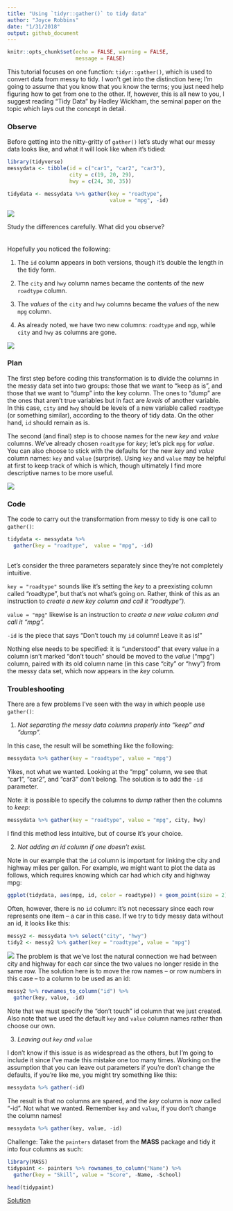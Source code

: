 ```yaml
---
title: "Using `tidyr::gather()` to tidy data"
author: "Joyce Robbins"
date: "1/31/2018"
output: github_document
---
```


```r
knitr::opts_chunk$set(echo = FALSE, warning = FALSE,
                      message = FALSE)
```

This tutorial focuses on one function: `tidyr::gather()`, which is used to convert data from messy to tidy.  I won't get into the distinction here; I'm going to assume that you know that you know the terms; you just need help figuring how to get from one to the other. If, however, this is all new to you, I suggest reading "Tidy Data" by Hadley Wickham, the seminal paper on the topic which lays out the concept in detail.

### Observe

Before getting into the nitty-gritty of `gather()` let's study what our messy data looks like, and what it will look like when it's tidied:

```r
library(tidyverse)
messydata <- tibble(id = c("car1", "car2", "car3"),
                    city = c(19, 20, 29),
                    hwy = c(24, 30, 35))
```


```r
tidydata <- messydata %>% gather(key = "roadtype", 
                                 value = "mpg", -id)
```

![](../images/messyvstidy1.png)

Study the differences carefully.  What did you observe?
<br>
<br>
<br>
Hopefully you noticed the following:

1. The `id` column appears in both versions, though it's double the length in the tidy form.

2. The `city` and `hwy` column names became the contents of the new `roadtype` column.

3. The *values* of the `city` and `hwy` columns became the *values* of the new `mpg` column.

4. As already noted, we have two new columns: `roadtype` and `mgp`, while `city` and `hwy` as columns are gone.

![](../images/messyvstidy2.png)

### Plan

The first step before coding this transformation is to divide the columns in the messy data set into two groups: those that we want to "keep as is", and those that we want to "dump" into the key column.  The ones to "dump" are the ones that aren't true variables but in fact are *levels* of another variable.  In this case, `city` and `hwy` should be levels of a new variable called `roadtype` (or something similar), according to the theory of tidy data. On the other hand, `id` should remain as is.

The second (and final) step is to choose names for the new *key* and *value* columns.  We've already chosen `roadtype` for *key*; let's pick `mpg` for *value*.  You can also choose to stick with the defaults for the new *key* and *value* column names: `key` and `value` (surprise).  Using `key` and `value` may be helpful at first to keep track of which is which, though ultimately I find more descriptive names to be more useful.

![](../images/messyvstidy3.png)

### Code

The code to carry out the transformation from messy to tidy is one call to `gather()`:

```r
tidydata <- messydata %>% 
  gather(key = "roadtype",  value = "mpg", -id)
  
```

Let's consider the three parameters separately since they're not completely intuitive.

`key = "roadtype"` sounds like it's setting the *key* to a preexisting column called "roadtype", but that's not what's going on.  Rather, think of this as an instruction to *create a new key column and call it "roadtype").*

`value = "mpg"` likewise is an instruction to *create a new value column and call it "mpg".*

`-id` is the piece that says "Don't touch my `id` column! Leave it as is!"

Nothing else needs to be specified: it is "understood" that every value in a column isn't marked "don't touch" should be moved to the *value* ("mpg") column, paired with its old column name (in this case "city" or "hwy") from the messy data set, which now appears in the *key* column.

### Troubleshooting

There are a few problems I've seen with the way in which people use `gather()`:

@. *Not separating the messy data columns properly into "keep" and "dump".*

In this case, the result will be something like the following:

```r
messydata %>% gather(key = "roadtype", value = "mpg")
```

Yikes, not what we wanted.  Looking at the "mpg" column, we see that "car1", "car2", and "car3" don't belong.  The solution is to add the `-id` parameter.  

Note: it is possible to specify the columns to *dump* rather then the columns to *keep*:

```r
messydata %>% gather(key = "roadtype", value = "mpg", city, hwy)
```

I find this method less intuitive, but of course it's your choice.

@. *Not adding an id column if one doesn't exist.*

Note in our example that the `id` column is important for linking the city and highway miles per gallon.  For example, we might want to plot the data as follows, which requires knowing which car had which city and highway mpg:

```r
ggplot(tidydata, aes(mpg, id, color = roadtype)) + geom_point(size = 2) + theme_bw(18)
```

Often, however, there is no `id` column: it's not necessary since each row represents one item -- a car in this case. If we try to tidy messy data without an id, it looks like this:

```r
messy2 <- messydata %>% select("city", "hwy")
tidy2 <- messy2 %>% gather(key = "roadtype", value = "mpg")
```

![](../images/messyvstidy4.png)
The problem is that we've lost the natural connection we had between city and highway for each car since the two values no longer reside in the same row.  The solution here is to move the row names -- or row numbers in this case -- to a column to be used as an id:

```r
messy2 %>% rownames_to_column("id") %>% 
  gather(key, value, -id)
```

Note that we must specify the "don't touch" id column that we just created.  Also note that we used the default `key` and `value` column names rather than choose our own.  

@. *Leaving out `key` and `value`*

I don't know if this issue is as widespread as the others, but I'm going to include it since I've made this mistake one too many times.  Working on the assumption that you can leave out parameters if you're don't change the defaults, if you're like me, you might try something like this:

```r
messydata %>% gather(-id)
```

The result is that no columns are spared, and the *key* column is now called "-id".  Not what we wanted. Remember `key` and `value`, if you don't change the column names!

```r
messydata %>% gather(key, value, -id)
```

Challenge: Take the `painters` dataset from the **MASS** package and tidy it into four columns as such:

```r
library(MASS)
tidypaint <- painters %>% rownames_to_column("Name") %>% 
  gather(key = "Skill", value = "Score", -Name, -School)
```

```r
head(tidypaint)
```

[Solution](Solution1.md)
